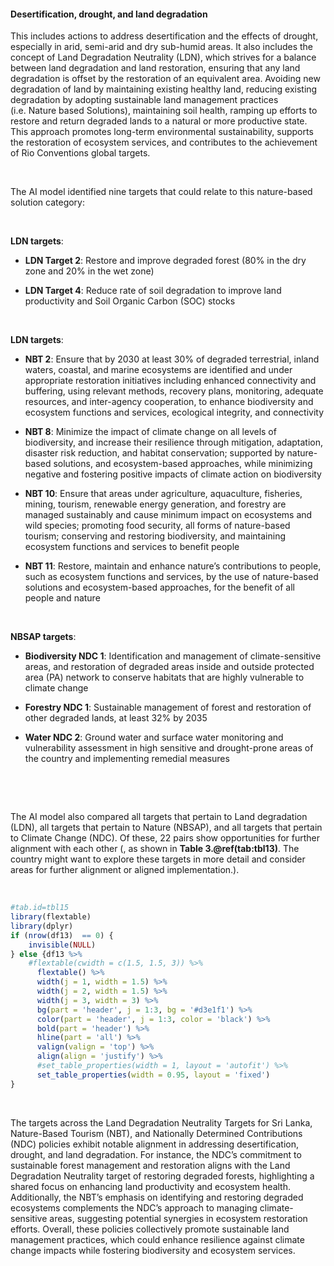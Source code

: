#### Desertification, drought, and land degradation

::: {custom-style='Citation'}
This includes actions to address desertification and the effects of drought, especially in arid, semi-arid and dry sub-humid areas. It also includes the concept of Land Degradation Neutrality (LDN), which strives for a balance between land degradation and land restoration, ensuring that any land degradation is offset by the restoration of an equivalent area. Avoiding new degradation of land by maintaining existing healthy land, reducing existing degradation by adopting sustainable land management practices (i.e. Nature based Solutions), maintaining soil health, ramping up efforts to restore and return degraded lands to a natural or more productive state. This approach promotes long-term environmental sustainability, supports the restoration of ecosystem services, and contributes to the achievement of Rio Conventions global targets.
:::

<br>

::: {custom-style='Text'}
The AI model identified nine targets that could relate to this nature-based solution category:
:::

<br>


**LDN targets**:

-   **LDN Target 2**: Restore and improve degraded forest (80% in the dry zone and 20% in the wet zone)

-   **LDN Target 4**: Reduce rate of soil degradation to improve land productivity and Soil Organic Carbon (SOC) stocks



​

**LDN targets**:

-   **NBT 2**: Ensure that by 2030 at least 30% of degraded terrestrial, inland waters, coastal, and marine ecosystems are identified and under appropriate restoration initiatives including enhanced connectivity and buffering, using relevant methods, recovery plans, monitoring, adequate resources, and inter-agency cooperation, to enhance biodiversity and ecosystem functions and services, ecological integrity, and connectivity

-   **NBT 8**: Minimize the impact of climate change on all levels of biodiversity, and increase their resilience through mitigation, adaptation, disaster risk reduction, and habitat conservation; supported by nature-based solutions, and ecosystem-based approaches, while minimizing negative and fostering positive impacts of climate action on biodiversity

-   **NBT 10**: Ensure that areas under agriculture, aquaculture, fisheries, mining, tourism, renewable energy generation, and forestry are managed sustainably and cause minimum impact on ecosystems and wild species; promoting food security, all forms of nature-based tourism; conserving and restoring biodiversity, and maintaining ecosystem functions and services to benefit people

-   **NBT 11**: Restore, maintain and enhance nature’s contributions to people, such as ecosystem functions and services, by the use of nature-based solutions and ecosystem-based approaches, for the benefit of all people and nature



​

**NBSAP targets**:

-   **Biodiversity NDC 1**: Identification and management of climate-sensitive areas, and restoration of degraded areas inside and outside protected area (PA) network to conserve habitats that are highly vulnerable to climate change

-   **Forestry NDC 1**: Sustainable management of forest and restoration of other degraded lands, at least 32% by 2035

-   **Water NDC 2**: Ground water and surface water monitoring and vulnerability assessment in high sensitive and drought-prone areas of the country and implementing remedial measures



​






<br>

::: {custom-style='Text'}
The AI model also compared all targets that pertain to Land degradation (LDN), all targets that pertain to Nature (NBSAP), and all targets that pertain to Climate Change (NDC). Of these, 22 pairs show opportunities for further alignment with each other (, as shown in **Table 3.\@ref(tab:tbl13)**. The country might want to explore these targets in more detail and consider areas for further alignment or aligned implementation.).
:::

<br>

```r
#tab.id=tbl15
library(flextable)
library(dplyr)
if (nrow(df13)  == 0) {
    invisible(NULL)
} else {df13 %>% 
    #flextable(cwidth = c(1.5, 1.5, 3)) %>% 
      flextable() %>% 
      width(j = 1, width = 1.5) %>% 
      width(j = 2, width = 1.5) %>% 
      width(j = 3, width = 3) %>% 
      bg(part = 'header', j = 1:3, bg = '#d3e1f1') %>% 
      color(part = 'header', j = 1:3, color = 'black') %>% 
      bold(part = 'header') %>% 
      hline(part = 'all') %>% 
      valign(valign = 'top') %>% 
      align(align = 'justify') %>%  
      #set_table_properties(width = 1, layout = 'autofit') %>% 
      set_table_properties(width = 0.95, layout = 'fixed')
}
```

<br>

::: {custom-style='summ'}
The targets across the Land Degradation Neutrality Targets for Sri Lanka, Nature-Based Tourism (NBT), and Nationally Determined Contributions (NDC) policies exhibit notable alignment in addressing desertification, drought, and land degradation. For instance, the NDC's commitment to sustainable forest management and restoration aligns with the Land Degradation Neutrality target of restoring degraded forests, highlighting a shared focus on enhancing land productivity and ecosystem health. Additionally, the NBT's emphasis on identifying and restoring degraded ecosystems complements the NDC's approach to managing climate-sensitive areas, suggesting potential synergies in ecosystem restoration efforts. Overall, these policies collectively promote sustainable land management practices, which could enhance resilience against climate change impacts while fostering biodiversity and ecosystem services.
:::

<br>

